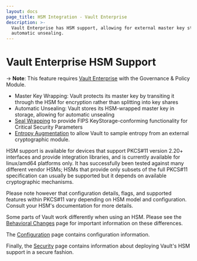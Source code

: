 ```yaml
---
layout: docs
page_title: HSM Integration - Vault Enterprise
description: >-
  Vault Enterprise has HSM support, allowing for external master key storage and
  automatic unsealing.
---
```


# Vault Enterprise HSM Support

-> **Note**: This feature requires [Vault Enterprise](https://www.hashicorp.com/products/vault/)
with the Governance & Policy Module.

- Master Key Wrapping: Vault protects its master key by transiting it through
  the HSM for encryption rather than splitting into key shares
- Automatic Unsealing: Vault stores its HSM-wrapped master key in storage,
  allowing for automatic unsealing
- [Seal Wrapping](/vault/docs/enterprise/sealwrap) to provide FIPS
  KeyStorage-conforming functionality for Critical Security Parameters
- [Entropy Augmentation](/vault/docs/enterprise/entropy-augmentation) to
  allow Vault to sample entropy from an external cryptographic module.

HSM support is available for devices that support PKCS#11 version 2.20+
interfaces and provide integration libraries, and is currently available for
linux/amd64 platforms only. It has successfully been tested against many
different vendor HSMs; HSMs that provide only subsets of the full PKCS#11
specification can usually be supported but it depends on available
cryptographic mechanisms.

Please note however that configuration details, flags, and supported features
within PKCS#11 vary depending on HSM model and configuration. Consult your
HSM's documentation for more details.

Some parts of Vault work differently when using an HSM. Please see the
[Behavioral Changes](/vault/docs/enterprise/hsm/behavior) page for
important information on these differences.

The [Configuration](/vault/docs/configuration/seal/pkcs11) page contains
configuration information.

Finally, the [Security](/vault/docs/enterprise/hsm/security) page contains
information about deploying Vault's HSM support in a secure fashion.
